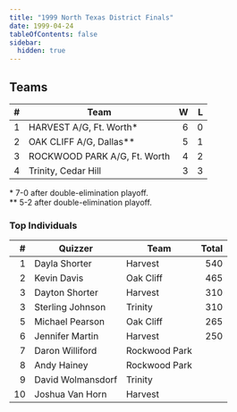 ```yaml
---
title: "1999 North Texas District Finals"
date: 1999-04-24
tableOfContents: false
sidebar:
  hidden: true
---
```


## Teams

|    # | Team                         |    W |    L |
| ---: | ---------------------------- | ---: | ---: |
|    1 | HARVEST A/G, Ft. Worth*      |    6 |    0 |
|    2 | OAK CLIFF A/G, Dallas**      |    5 |    1 |
|    3 | ROCKWOOD PARK A/G, Ft. Worth |    4 |    2 |
|    4 | Trinity, Cedar Hill          |    3 |    3 |

\* 7-0 after double-elimination playoff.\
\*\* 5-2 after double-elimination playoff.

### Top Individuals

|    # | Quizzer           | Team          | Total |
| ---: | ----------------- | ------------- | ----: |
|    1 | Dayla Shorter     | Harvest       |   540 |
|    2 | Kevin Davis       | Oak Cliff     |   465 |
|    3 | Dayton Shorter    | Harvest       |   310 |
|    3 | Sterling Johnson  | Trinity       |   310 |
|    5 | Michael Pearson   | Oak Cliff     |   265 |
|    6 | Jennifer Martin   | Harvest       |   250 |
|    7 | Daron Williford   | Rockwood Park |       |
|    8 | Andy Hainey       | Rockwood Park |       |
|    9 | David Wolmansdorf | Trinity       |       |
|   10 | Joshua Van Horn   | Harvest       |       |
